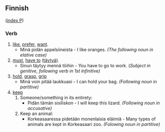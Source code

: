 ==Finnish==
([[Wiktionary:Finnish_index_p|index P]])

===Verb===

# [[like]], [[prefer]], [[want]].
#*Minä pidän appelsiineista - I like oranges. ''(The following noun in elative case)''
# [[must]], [[have to]] ([[täytyä]]).
#*Sinun täytyy mennä töihin - You have to go to work. (''Subject in genitive, following verb in 1st infinitive)''
# [[hold]], [[grasp]], [[grip]]
#*Minä voin pitää laukkuasi - I can hold your bag. ''(Following noun in partitive)''
# [[keep]]
##Someone/something in its entirety:
##*Pidän tämän sisiliskon - I will keep this lizard. ''(Following noun in accusative)''
##Keep an animal:
##*Korkeasaaressa pidetään monenlaisia eläimiä - Many types of animals are kept in Korkeasaari zoo. ''(Folowing noun in partitive)''